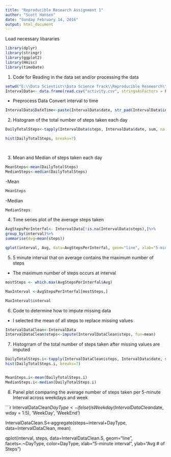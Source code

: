 ```yaml
---
title: "Reproducible Research Assignment 1"
author: "Scott Hansen"
date: "Sunday February 14, 2016"
output: html_document
---
```

Load necessary libararies

```r
library(dplyr)
library(stringr)
library(ggplot2)
library(Hmisc)
library(timeDate)
```

1.  Code for Reading in the data set and/or processing the data

```r

setwd("E:\\Data Scientist\\Data Science Track\\Reproducible Reseearch\\Project 1\\Reproducible-Research-Project-1")
IntervalData<- data.frame(read.csv("activity.csv", stringsAsFactors = FALSE, header = TRUE))

```


- Preprocess Data Convert interval to time


```r

IntervalData$DateTime<-paste(IntervalData$date, str_pad(IntervalData$interval, 4,side="left", pad="0"))


```

2.  Histogram of the total number of steps taken each day


```r

DailyTotalSteps<-tapply(IntervalData$steps, IntervalData$date, sum, na.rm=TRUE)

hist(DailyTotalSteps, breaks=7)

  
```

3.  Mean and Median of steps taken each day  
  
```r
MeanSteps<-mean(DailyTotalSteps)
MedianSteps<-median(DailyTotalSteps)

```

-Mean 
```r
MeanSteps 
```

-Median 
```r
MedianSteps 
```

4.  Time series plot of the average steps taken

```r
AvgStepsPerInterfal<- IntervalData[!is.na(IntervalData$steps),]%>%
group_by(interval)%>% 
summarise(Avg=mean(steps))

qplot(interval, Avg, data=AvgStepsPerInterfal, geom="line", xlab="5-minute interval", ylab="Avg # of Steps")

```

5.  5 minute interval that on average contains the maximum number of steps

* The maximum number of steps occurs at interval

```r

mostSteps <- which.max(AvgStepsPerInterfal$Avg)

MaxInterval <-AvgStepsPerInterfal[mostSteps,]

MaxInterval$interval

```

6.  Code to determine how to impute missing data
* I selected the mean of all steps to replace missing values

```r

IntervalDataClean<-IntervalData
IntervalDataClean$steps<-impute(IntervalDataClean$steps, fun=mean)

```
7.  Histogrram of the total number of steps taken after missing values are imputed  

```r

DailyTotalSteps.i<-tapply(IntervalDataClean$steps, IntervalData$date, sum)
hist(DailyTotalSteps.i, breaks=7)


MeanSteps.i<-mean(DailyTotalSteps.i)
MedianSteps.i<-median(DailyTotalSteps.i)

```

8.  Panel plot comparing the average number of steps taken per 5-minute Interval across weekdays and week

```r

IntervalDataClean$DayType<- ifelse(isWeekday(IntervalDataClean$date, wday = 1:5), 'WeekDay', 'WeekEnd')

IntervalDataClean.S<-aggregate(steps~interval+DayType, data=IntervalDataClean, mean)


qplot(interval, steps, data=IntervalDataClean.S, geom="line", facets=.~DayType, color=DayType, xlab="5-minute interval", ylab="Avg # of Steps")

